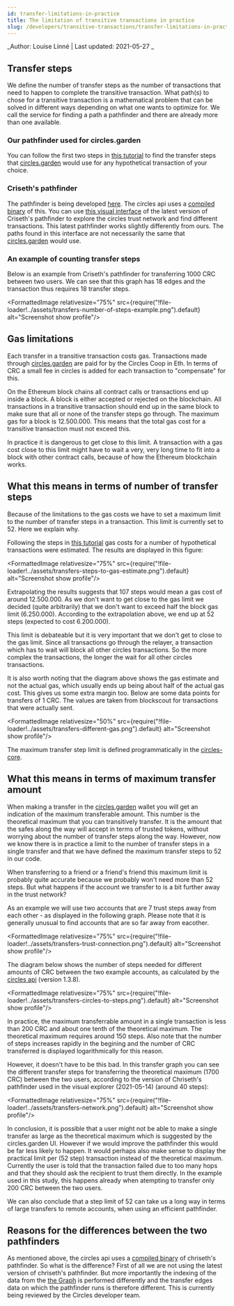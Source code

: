 ```yaml
---
id: transfer-limitations-in-practice
title: The limitation of transitive transactions in practice
slug: /developers/transitive-transactions/transfer-limitations-in-practice
---
```


_Author: Louise Linné | Last updated: 2021-05-27 _

## Transfer steps
We define the number of transfer steps as the number of transactions that need to happen to complete the transitive transaction. 
What path(s) to chose for a transitive transaction is a mathematical problem that can be solved in different ways depending on what one wants to optimize for. We call the service for finding a path a pathfinder and there are already more than one available.

### Our pathfinder used for circles.garden
You can follow the first two steps in [this tutorial](../tutorials/estimate-gas-cost) to find the transfer steps that [circles.garden](https://circles.garden) would use for any hypothetical transaction of your choice. 

### Criseth's pathfinder
The pathfinder is being developed [here](https://github.com/chriseth/pathfinder). The circles api uses a [compiled binary](https://github.com/CirclesUBI/circles-api/blob/main/pathfinder) of this.
You can use [this visual interface](https://chriseth.github.io/pathfinder/) of the latest version of Criseth's pathfinder to explore the circles trust network and find different transactions. This latest pathfinder works slightly differently from ours. The paths found in this interface are not necessarily the same that [circles.garden](https://circles.garden) would use. 

### An example of counting transfer steps
Below is an example from Criseth's pathfinder for transferring 1000 CRC between two users. We can see that this graph has 18 edges and the transaction thus requires 18 transfer steps.

<FormattedImage relativesize="75%" src={require("!file-loader!../assets/transfers-number-of-steps-example.png").default} alt="Screenshot show profile"/>


## Gas limitations
Each transfer in a transitive transaction costs gas. Transactions made through [circles.garden](https://circles.garden) are paid for by the Circles Coop in Eth. In terms of CRC a small fee in circles is added for each transaction to "compensate" for this.

On the Ethereum block chains all contract calls or transactions end up inside a block. A block is either accepted or rejected on the blockchain.
All transactions in a transitive transaction should end up in the same block to make sure that all or none of the transfer steps go through. The maximum gas for a block is 12.500.000. This means that the total gas cost for a transitive transaction must not exceed this.

In practice it is dangerous to get close to this limit. A transaction with a gas cost close to this limit might have to wait a very, very long time to fit into a block with other contract calls, because of how the Ethereum blockchain works. 


## What this means in terms of number of transfer steps
Because of the limitations to the gas costs we have to set a maximum limit to the number of transfer steps in a transaction. This limit is currently set to 52. Here we explain why.

Following the steps in [this tutorial](../tutorials/estimate-gas-cost) gas costs for a number of hypothetical transactions were estimated. The results are displayed in this figure:

<FormattedImage relativesize="75%" src={require("!file-loader!../assets/transfers-steps-to-gas-estimate.png").default} alt="Screenshot show profile"/>

Extrapolating the results suggests that 107 steps would mean a gas cost of around 12.500.000. As we don't want to get close to the gas limit we decided (quite arbitrarily) that we don't want to exceed half the block gas limit (6.250.000). According to the extrapolation above, we end up at 52 steps (expected to cost 6.200.000). 

This limit is debateable but it is very important that we don't get to close to the gas limit. Since all transactions go through the relayer, a transaction which has to wait will block all other circles transactions. So the more complex the transactions, the longer the wait for all other circles transactions.

It is also worth noting that the diagram above shows the gas estimate and not the actual gas, which usually ends up being about half of the actual gas cost. This gives us some extra margin too. Below are some data points for transfers of 1 CRC. The values are taken from blockscout for transactions that were actually sent.

<FormattedImage relativesize="50%" src={require("!file-loader!../assets/transfers-different-gas.png").default} alt="Screenshot show profile"/>

The maximum transfer step limit is defined programmatically in the [circles-core](https://github.com/CirclesUBI/circles-core/blob/7ba6de02de2a197c5a8f470a3f53b623fa149e10/src/token.js#L8).

## What this means in terms of maximum transfer amount

When making a transfer in the [circles.garden](https://circles.garden) wallet you will get an indication of the maximum transferable amount. This number is the theoretical maximum that you can transitively transfer. It is the amount that the safes along the way will accept in terms of trusted tokens, without worrying about the number of transfer steps along the way. However, now we know there is in practice a limit to the number of transfer steps in a single transfer and that we have defined the maximum transfer steps to 52 in our code. 

When transferring to a friend or a friend's friend this maximum limit is probably quite accurate because we probably won't need more than 52 steps. But what happens if the account we transfer to is a bit further away in the trust network? 

As an example we will use two accounts that are 7 trust steps away from each other - as displayed in the following graph. Please note that it is generally unusual to find accounts that are so far away from eacother.

<FormattedImage relativesize="75%" src={require("!file-loader!../assets/transfers-trust-connection.png").default} alt="Screenshot show profile"/>

The diagram below shows the number of steps needed for different amounts of CRC between the two example accounts, as calculated by the [circles api](https://github.com/CirclesUBI/circles-api) (version 1.3.8).

<FormattedImage relativesize="75%" src={require("!file-loader!../assets/transfers-circles-to-steps.png").default} alt="Screenshot show profile"/>

In practice, the maximum transferrable amount in a single transaction is less than 200 CRC and about one tenth of the theoretical maximum. The theoretical maximum requires around 150 steps. Also note that the number of steps increases rapidly in the begining and the number of CRC transferred is displayed logarithmically for this reason.

However, it doesn't have to be this bad. In this transfer graph you can see the different transfer steps for transferring the theoretical maximum (1700 CRC) between the two users, according to the version of Chriseth's pathfinder used in the visual explorer (2021-05-14) (around 40 steps):

<FormattedImage relativesize="75%" src={require("!file-loader!../assets/transfers-network.png").default} alt="Screenshot show profile"/>

In conclusion, it is possible that a user might not be able to make a single transfer as large as the theoretical maximum which is suggested by the circles.garden UI. However if we would improve the pathfinder this would be far less likely to happen. It would perhaps also make sense to display the practical limit per (52 step) transaction instead of the theoretical maximum. Currently the user is told that the transaction failed due to too many hops and that they should ask the recipient to trust them directly. In the example used in this study, this happens already when atempting to transfer only 200 CRC between the two users.

We can also conclude that a step limit of 52 can take us a long way in terms of large transfers to remote accounts, when using an efficient pathfinder.

## Reasons for the differences between the two pathfinders
As mentioned above, the circles api uses a [compiled binary](https://github.com/CirclesUBI/circles-api/blob/main/pathfinder) of chriseth's pathfinder. So what is the difference? First of all we are not using the latest version of chriseth's pathfinder. But more importantly the indexing of the data from the [the Graph](https://thegraph.com/explorer/subgraph/circlesubi/circles?version=current) is performed differently and the transfer edges data on which the pathfinder runs is therefore different. This is currently being reviewed by the Circles developer team.
